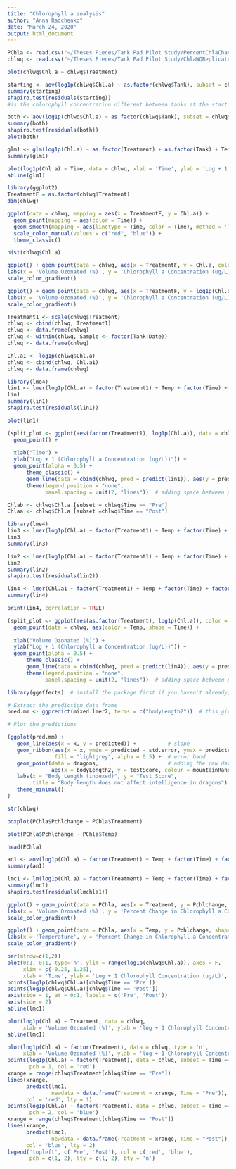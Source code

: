 ```yaml
---
title: "Chlorophyll a analysis"
author: "Anna Radchenko"
date: "March 24, 2020"
output: html_document
---
```



```r
PChla <- read.csv("~/Theses Pieces/Tank Pad Pilot Study/PercentChlaChange.csv")
chlwq <- read.csv("~/Theses Pieces/Tank Pad Pilot Study/ChlaWQReplicateAcuteData1.csv")
```


```r
plot(chlwq$Chl.a ~ chlwq$Treatment)
```

```r
starting <- aov(log1p(chlwq$Chl.a) ~ as.factor(chlwq$Tank), subset = chlwq$Time == "Pre")
summary(starting)
shapiro.test(residuals(starting))
#is the chlorophyll concentration different between tanks at the start of each trial?
```

```r
both <- aov(log1p(chlwq$Chl.a) ~ as.factor(chlwq$Tank), subset = chlwq$Time == "Post")
summary(both)
shapiro.test(residuals(both))
plot(both)
```


```r
glm1 <- glm(log1p(Chl.a) ~ as.factor(Treatment) + as.factor(Tank) + Temp + as.factor(Time), data = chlwq)
summary(glm1)
```

```r
plot(log1p(Chl.a) ~ Time, data = chlwq, xlab = 'Time', ylab = 'Log + 1 (Chlorophyll a concentration (ug/L)')
abline(glm1)
```




```r
library(ggplot2)
TreatmentF = as.factor(chlwq$Treatment)
dim(chlwq)
```

```r
ggplot(data = chlwq, mapping = aes(x = TreatmentF, y = Chl.a)) + 
  geom_point(mapping = aes(color = Time)) +
  geom_smooth(mapping = aes(linetype = Time, color = Time), method = 'loess') +
  scale_color_manual(values = c("red", "blue")) +
  theme_classic()
```

```r
hist(chlwq$Chl.a)
```


```r
ggplot() + geom_point(data = chlwq, aes(x = TreatmentF, y = Chl.a, color = Temp, shape = Time)) +
labs(x = 'Volume Ozonated (%)', y = 'Chlorophyll a Concentration (ug/L)') +
scale_color_gradient()
```

```r
ggplot() + geom_point(data = chlwq, aes(x = TreatmentF, y = log1p(Chl.a), color = Temp, shape = Time)) +
labs(x = 'Volume Ozonated (%)', y = 'Chlorophyll a Concentration (ug/L)') +
scale_color_gradient()
```


```r
Treatment1 <- scale(chlwq$Treatment)
chlwq <- cbind(chlwq, Treatment1)
chlwq <- data.frame(chlwq)
chlwq <- within(chlwq, Sample <- factor(Tank:Date))
chlwq <- data.frame(chlwq)

Chl.a1 <- log1p(chlwq$Chl.a)
chlwq <- cbind(chlwq, Chl.a1)
chlwq <- data.frame(chlwq)
```


```r
library(lme4)
lin1 <- lmer(log1p(Chl.a) ~ factor(Treatment1) + Temp + factor(Time) + Salinity + pH + Height + (1|Tank) + (1|Sample), data = chlwq, REML = F)
lin1
summary(lin1)
shapiro.test(residuals(lin1))
```

```r
plot(lin1)
```



```r
(split_plot <- ggplot(aes(factor(Treatment1), log1p(Chl.a)), data = chlwq) + 
  geom_point() + 
  
  xlab("Time") + 
  ylab("Log + 1 (Chlorophyll a Concentration (ug/L))")) +
  geom_point(alpha = 0.5) +
      theme_classic() +
      geom_line(data = cbind(chlwq, pred = predict(lin1)), aes(y = pred), size = 1) +  # adding predicted line from mixed model 
      theme(legend.position = "none",
            panel.spacing = unit(2, "lines"))  # adding space between panels
```

```r
Chlab <- chlwq$Chl.a [subset = chlwq$Time == "Pre"]
Chlaa <- chlwq$Chl.a [subset =chlwq$Time == "Post"]
```





```r
library(lme4)
lin3 <- lmer(log1p(Chl.a) ~ factor(Treatment1) + Temp + factor(Time) + Salinity + pH  + (1|Tank) + (1|Sample), data = chlwq, REML = F)
lin3
summary(lin3)
```

```r
lin2 <- lmer(log1p(Chl.a) ~ factor(Treatment1) + Temp + factor(Time) + Salinity + pH + Height + Temp*Salinity*pH + (1|Tank) + (1|Sample), data = chlwq, REML = F)
lin2
summary(lin2)
shapiro.test(residuals(lin2))
```

```r
lin4 <- lmer(Chl.a1 ~ factor(Treatment1) + Temp + factor(Time) + factor(Treatment1)*Temp +  pH  + (1|Tank) + (1|Sample) , data = chlwq, REML = F)
summary(lin4)
```

```r
print(lin4, correlation = TRUE)
```


```r
(split_plot <- ggplot(aes(as.factor(Treatment), log1p(Chl.a)), color = Temp, data = chlwq) + 
  geom_point(data = chlwq, aes(color = Temp, shape = Time)) + 
  
  xlab("Volume Ozonated (%)") + 
  ylab("Log + 1 (Chlorophyll a Concentration (ug/L))")) +
  geom_point(alpha = 0.5) +
      theme_classic() +
      geom_line(data = cbind(chlwq, pred = predict(lin4)), aes(y = pred), size = 1) +  # adding predicted line from mixed model 
      theme(legend.position = "none",
            panel.spacing = unit(2, "lines"))  # adding space between panels
```



```r
library(ggeffects)  # install the package first if you haven't already, then load it

# Extract the prediction data frame
pred.mm <- ggpredict(mixed.lmer2, terms = c("bodyLength2"))  # this gives overall predictions for the model

# Plot the predictions 

(ggplot(pred.mm) + 
   geom_line(aes(x = x, y = predicted)) +          # slope
   geom_ribbon(aes(x = x, ymin = predicted - std.error, ymax = predicted + std.error), 
               fill = "lightgrey", alpha = 0.5) +  # error band
   geom_point(data = dragons,                      # adding the raw data (scaled values)
              aes(x = bodyLength2, y = testScore, colour = mountainRange)) + 
   labs(x = "Body Length (indexed)", y = "Test Score", 
        title = "Body length does not affect intelligence in dragons") + 
   theme_minimal()
)
```





```r
str(chlwq)
```












```r
boxplot(PChla$Pchlchange ~ PChla$Treatment)
```
```r
plot(PChla$Pchlchange ~ PChla$Temp)
```


```r
head(PChla)
```

```r
an1 <- aov(log1p(Chl.a) ~ factor(Treatment) + Temp + factor(Time) + factor(Treatment)*Temp +  pH  + Date %in% Tank, data = chlwq)
summary(an1)
```




```r
lmc1 <- lm(log1p(Chl.a) ~ factor(Treatment) + Temp + factor(Time) + factor(Treatment)*Temp +  pH  + Date %in% Tank, data = chlwq)
summary(lmc1)
shapiro.test(residuals(lmchla1))

```

```r
ggplot() + geom_point(data = PChla, aes(x = Treatment, y = Pchlchange, color = Temp)) +
labs(x = 'Volume Ozonated (%)', y = 'Percent Change in Chlorophyll a Concentration (ug/L)') +
scale_color_gradient()
```

```r
ggplot() + geom_point(data = PChla, aes(x = Temp, y = Pchlchange, shape = factor(Treatment))) +
labs(x = 'Temperature', y = 'Percent Change in Chlorophyll a Concentration (ug/L)') +
scale_color_gradient()
```



```r
par(mfrow=c(1,2))
plot(0:1, 0:1, type='n', ylim = range(log1p(chlwq$Chl.a)), axes = F,
     xlim = c(-0.25, 1.25),
     xlab = 'Time', ylab = 'Log + 1 Chlorophyll Concentration (ug/L)', frame.plot = T)
points(log1p(chlwq$Chl.a)[chlwq$Time == 'Pre'])
points(log1p(chlwq$Chl.a)[chlwq$Time == 'Post'])
axis(side = 1, at = 0:1, labels = c('Pre', 'Post'))
axis(side = 2)
abline(lmc1)
```

```r
plot(log1p(Chl.a) ~ Treatment, data = chlwq, 
     xlab = 'Volume Ozonated (%)', ylab = 'log + 1 Chlorophyll Concentration (ug/L)')
abline(lmc1)
```

```r
plot(log1p(Chl.a) ~ factor(Treatment), data = chlwq, type = 'n', 
     xlab = 'Volume Ozonated (%)', ylab = 'log + 1 Chlorophyll Concentration (ug/L)')
points(log1p(Chl.a) ~ factor(Treatment), data = chlwq, subset = Time == "Pre",
       pch = 1, col = 'red')
xrange = range(chlwq$Treatment[chlwq$Time == "Pre"])
lines(xrange, 
      predict(lmc1, 
              newdata = data.frame(Treatment = xrange, Time = "Pre")),
      col = 'red', lty = 1)
points(log1p(Chl.a) ~ factor(Treatment), data = chlwq, subset = Time == "Post",
       pch = 2, col = 'blue')
xrange = range(chlwq$Treatment[chlwq$Time == "Post"])
lines(xrange, 
      predict(lmc1, 
              newdata = data.frame(Treatment = xrange, Time = "Post")),
      col = 'blue', lty = 2)
legend('topleft', c('Pre', 'Post'), col = c('red', 'blue'), 
       pch = c(1, 2), lty = c(1, 2), bty = 'n')
```

